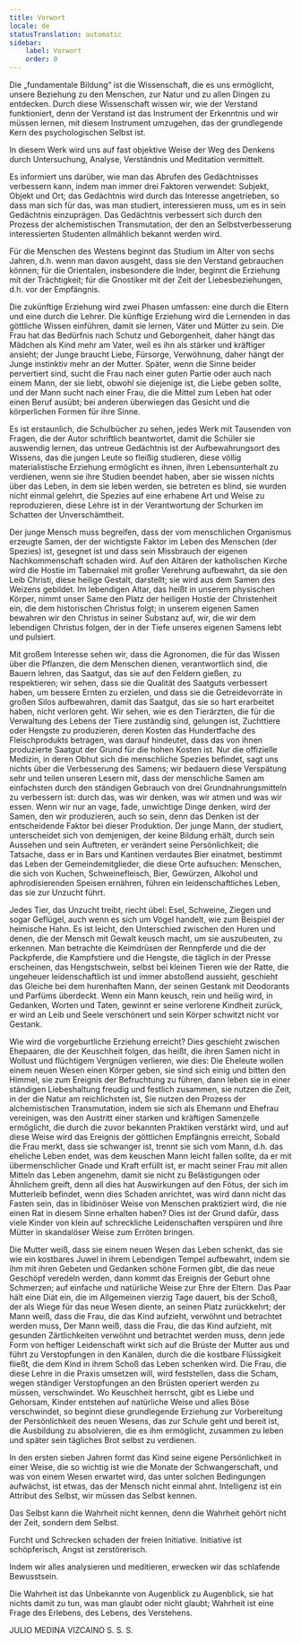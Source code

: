 ```yaml
---
title: Vorwort
locale: de
statusTranslation: automatic
sidebar:
    label: Vorwort
    order: 0
---
```

Die „fundamentale Bildung“ ist die Wissenschaft, die es uns ermöglicht, unsere Beziehung zu den Menschen, zur Natur und zu allen Dingen zu entdecken. Durch diese Wissenschaft wissen wir, wie der Verstand funktioniert, denn der Verstand ist das Instrument der Erkenntnis und wir müssen lernen, mit diesem Instrument umzugehen, das der grundlegende Kern des psychologischen Selbst ist.

In diesem Werk wird uns auf fast objektive Weise der Weg des Denkens durch Untersuchung, Analyse, Verständnis und Meditation vermittelt.

Es informiert uns darüber, wie man das Abrufen des Gedächtnisses verbessern kann, indem man immer drei Faktoren verwendet: Subjekt, Objekt und Ort; das Gedächtnis wird durch das Interesse angetrieben, so dass man sich für das, was man studiert, interessieren muss, um es in sein Gedächtnis einzuprägen. Das Gedächtnis verbessert sich durch den Prozess der alchemistischen Transmutation, der den an Selbstverbesserung interessierten Studenten allmählich bekannt werden wird.

Für die Menschen des Westens beginnt das Studium im Alter von sechs Jahren, d.h. wenn man davon ausgeht, dass sie den Verstand gebrauchen können; für die Orientalen, insbesondere die Inder, beginnt die Erziehung mit der Trächtigkeit; für die Gnostiker mit der Zeit der Liebesbeziehungen, d.h. vor der Empfängnis.

Die zukünftige Erziehung wird zwei Phasen umfassen: eine durch die Eltern und eine durch die Lehrer. Die künftige Erziehung wird die Lernenden in das göttliche Wissen einführen, damit sie lernen, Väter und Mütter zu sein. Die Frau hat das Bedürfnis nach Schutz und Geborgenheit, daher hängt das Mädchen als Kind mehr am Vater, weil es ihn als stärker und kräftiger ansieht; der Junge braucht Liebe, Fürsorge, Verwöhnung, daher hängt der Junge instinktiv mehr an der Mutter. Später, wenn die Sinne beider pervertiert sind, sucht die Frau nach einer guten Partie oder auch nach einem Mann, der sie liebt, obwohl sie diejenige ist, die Liebe geben sollte, und der Mann sucht nach einer Frau, die die Mittel zum Leben hat oder einen Beruf ausübt; bei anderen überwiegen das Gesicht und die körperlichen Formen für ihre Sinne.

Es ist erstaunlich, die Schulbücher zu sehen, jedes Werk mit Tausenden von Fragen, die der Autor schriftlich beantwortet, damit die Schüler sie auswendig lernen, das untreue Gedächtnis ist der Aufbewahrungsort des Wissens, das die jungen Leute so fleißig studieren, diese völlig materialistische Erziehung ermöglicht es ihnen, ihren Lebensunterhalt zu verdienen, wenn sie ihre Studien beendet haben, aber sie wissen nichts über das Leben, in dem sie leben werden, sie betreten es blind, sie wurden nicht einmal gelehrt, die Spezies auf eine erhabene Art und Weise zu reproduzieren, diese Lehre ist in der Verantwortung der Schurken im Schatten der Unverschämtheit.

Der junge Mensch muss begreifen, dass der vom menschlichen Organismus erzeugte Samen, der der wichtigste Faktor im Leben des Menschen (der Spezies) ist, gesegnet ist und dass sein Missbrauch der eigenen Nachkommenschaft schaden wird. Auf den Altären der katholischen Kirche wird die Hostie im Tabernakel mit großer Verehrung aufbewahrt, da sie den Leib Christi, diese heilige Gestalt, darstellt; sie wird aus dem Samen des Weizens gebildet. Im lebendigen Altar, das heißt in unserem physischen Körper, nimmt unser Same den Platz der heiligen Hostie der Christenheit ein, die dem historischen Christus folgt; in unserem eigenen Samen bewahren wir den Christus in seiner Substanz auf, wir, die wir dem lebendigen Christus folgen, der in der Tiefe unseres eigenen Samens lebt und pulsiert.

Mit großem Interesse sehen wir, dass die Agronomen, die für das Wissen über die Pflanzen, die dem Menschen dienen, verantwortlich sind, die Bauern lehren, das Saatgut, das sie auf den Feldern gießen, zu respektieren; wir sehen, dass sie die Qualität des Saatguts verbessert haben, um bessere Ernten zu erzielen, und dass sie die Getreidevorräte in großen Silos aufbewahren, damit das Saatgut, das sie so hart erarbeitet haben, nicht verloren geht. Wir sehen, wie es den Tierärzten, die für die Verwaltung des Lebens der Tiere zuständig sind, gelungen ist, Zuchttiere oder Hengste zu produzieren, deren Kosten das Hundertfache des Fleischprodukts betragen, was darauf hindeutet, dass das von ihnen produzierte Saatgut der Grund für die hohen Kosten ist. Nur die offizielle Medizin, in deren Obhut sich die menschliche Spezies befindet, sagt uns nichts über die Verbesserung des Samens; wir bedauern diese Verspätung sehr und teilen unseren Lesern mit, dass der menschliche Samen am einfachsten durch den ständigen Gebrauch von drei Grundnahrungsmitteln zu verbessern ist: durch das, was wir denken, was wir atmen und was wir essen. Wenn wir nur an vage, fade, unwichtige Dinge denken, wird der Samen, den wir produzieren, auch so sein, denn das Denken ist der entscheidende Faktor bei dieser Produktion. Der junge Mann, der studiert, unterscheidet sich von demjenigen, der keine Bildung erhält, durch sein Aussehen und sein Auftreten, er verändert seine Persönlichkeit; die Tatsache, dass er in Bars und Kantinen verdautes Bier einatmet, bestimmt das Leben der Gemeindemitglieder, die diese Orte aufsuchen: Menschen, die sich von Kuchen, Schweinefleisch, Bier, Gewürzen, Alkohol und aphrodisierenden Speisen ernähren, führen ein leidenschaftliches Leben, das sie zur Unzucht führt.

Jedes Tier, das Unzucht treibt, riecht übel: Esel, Schweine, Ziegen und sogar Geflügel, auch wenn es sich um Vögel handelt, wie zum Beispiel der heimische Hahn. Es ist leicht, den Unterschied zwischen den Huren und denen, die der Mensch mit Gewalt keusch macht, um sie auszubeuten, zu erkennen. Man betrachte die Keimdrüsen der Rennpferde und die der Packpferde, die Kampfstiere und die Hengste, die täglich in der Presse erscheinen, das Hengstschwein, selbst bei kleinen Tieren wie der Ratte, die ungeheuer leidenschaftlich ist und immer abstoßend aussieht, geschieht das Gleiche bei dem hurenhaften Mann, der seinen Gestank mit Deodorants und Parfüms überdeckt. Wenn ein Mann keusch, rein und heilig wird, in Gedanken, Worten und Taten, gewinnt er seine verlorene Kindheit zurück, er wird an Leib und Seele verschönert und sein Körper schwitzt nicht vor Gestank.

Wie wird die vorgeburtliche Erziehung erreicht? Dies geschieht zwischen Ehepaaren, die der Keuschheit folgen, das heißt, die ihren Samen nicht in Wollust und flüchtigem Vergnügen verlieren, wie dies: Die Eheleute wollen einem neuen Wesen einen Körper geben, sie sind sich einig und bitten den Himmel, sie zum Ereignis der Befruchtung zu führen, dann leben sie in einer ständigen Liebeshaltung freudig und festlich zusammen, sie nutzen die Zeit, in der die Natur am reichlichsten ist, Sie nutzen den Prozess der alchemistischen Transmutation, indem sie sich als Ehemann und Ehefrau vereinigen, was den Austritt einer starken und kräftigen Samenzelle ermöglicht, die durch die zuvor bekannten Praktiken verstärkt wird, und auf diese Weise wird das Ereignis der göttlichen Empfängnis erreicht, Sobald die Frau merkt, dass sie schwanger ist, trennt sie sich vom Mann, d.h. das eheliche Leben endet, was dem keuschen Mann leicht fallen sollte, da er mit übermenschlicher Gnade und Kraft erfüllt ist, er macht seiner Frau mit allen Mitteln das Leben angenehm, damit sie nicht zu Belästigungen oder Ähnlichem greift, denn all dies hat Auswirkungen auf den Fötus, der sich im Mutterleib befindet, wenn dies Schaden anrichtet, was wird dann nicht das Fasten sein, das in libidinöser Weise von Menschen praktiziert wird, die nie einen Rat in diesem Sinne erhalten haben? Dies ist der Grund dafür, dass viele Kinder von klein auf schreckliche Leidenschaften verspüren und ihre Mütter in skandalöser Weise zum Erröten bringen.

Die Mutter weiß, dass sie einem neuen Wesen das Leben schenkt, das sie wie ein kostbares Juwel in ihrem Lebendigen Tempel aufbewahrt, indem sie ihm mit ihren Gebeten und Gedanken schöne Formen gibt, die das neue Geschöpf veredeln werden, dann kommt das Ereignis der Geburt ohne Schmerzen; auf einfache und natürliche Weise zur Ehre der Eltern. Das Paar hält eine Diät ein, die im Allgemeinen vierzig Tage dauert, bis der Schoß, der als Wiege für das neue Wesen diente, an seinen Platz zurückkehrt; der Mann weiß, dass die Frau, die das Kind aufzieht, verwöhnt und betrachtet werden muss, Der Mann weiß, dass die Frau, die das Kind aufzieht, mit gesunden Zärtlichkeiten verwöhnt und betrachtet werden muss, denn jede Form von heftiger Leidenschaft wirkt sich auf die Brüste der Mutter aus und führt zu Verstopfungen in den Kanälen, durch die die kostbare Flüssigkeit fließt, die dem Kind in ihrem Schoß das Leben schenken wird. Die Frau, die diese Lehre in die Praxis umsetzen will, wird feststellen, dass die Scham, wegen ständiger Verstopfungen an den Brüsten operiert werden zu müssen, verschwindet. Wo Keuschheit herrscht, gibt es Liebe und Gehorsam, Kinder entstehen auf natürliche Weise und alles Böse verschwindet, so beginnt diese grundlegende Erziehung zur Vorbereitung der Persönlichkeit des neuen Wesens, das zur Schule geht und bereit ist, die Ausbildung zu absolvieren, die es ihm ermöglicht, zusammen zu leben und später sein tägliches Brot selbst zu verdienen.

In den ersten sieben Jahren formt das Kind seine eigene Persönlichkeit in einer Weise, die so wichtig ist wie die Monate der Schwangerschaft, und was von einem Wesen erwartet wird, das unter solchen Bedingungen aufwächst, ist etwas, das der Mensch nicht einmal ahnt. Intelligenz ist ein Attribut des Selbst, wir müssen das Selbst kennen.

Das Selbst kann die Wahrheit nicht kennen, denn die Wahrheit gehört nicht der Zeit, sondern dem Selbst.

Furcht und Schrecken schaden der freien Initiative. Initiative ist schöpferisch, Angst ist zerstörerisch.

Indem wir alles analysieren und meditieren, erwecken wir das schlafende Bewusstsein.

Die Wahrheit ist das Unbekannte von Augenblick zu Augenblick, sie hat nichts damit zu tun, was man glaubt oder nicht glaubt; Wahrheit ist eine Frage des Erlebens, des Lebens, des Verstehens.

JULIO MEDINA VIZCAINO
S. S. S.
